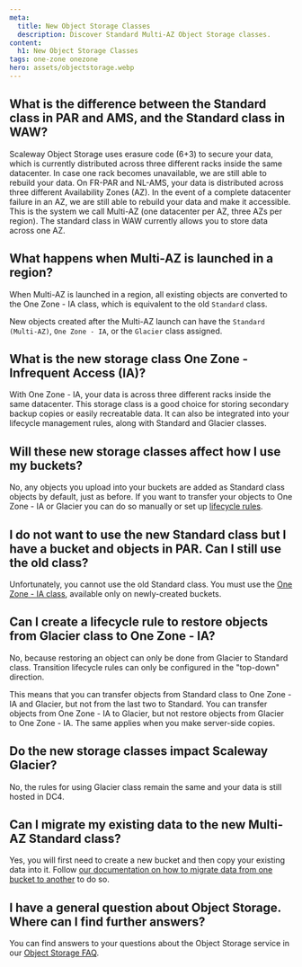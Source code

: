 ```yaml
---
meta:
  title: New Object Storage Classes
  description: Discover Standard Multi-AZ Object Storage classes.
content:
  h1: New Object Storage Classes
tags: one-zone onezone 
hero: assets/objectstorage.webp
---
```


<Concept>

## What is the difference between the Standard class in PAR and AMS, and the Standard class in WAW?
Scaleway Object Storage uses erasure code (6+3) to secure your data, which is currently distributed across three different racks inside the same datacenter. In case one rack becomes unavailable, we are still able to rebuild your data. 
On FR-PAR and NL-AMS, your data is distributed across three different Availability Zones (AZ). In the event of a complete datacenter failure in an AZ, 
we are still able to rebuild your data and make it accessible. This is the system we call Multi-AZ (one datacenter per AZ, three AZs per region).
The standard class in WAW currently allows you to store data across one AZ.

</Concept>

<Concept>

## What happens when Multi-AZ is launched in a region?

When Multi-AZ is launched in a region, all existing objects are converted to the One Zone - IA class, which is equivalent to the old `Standard` class.

New objects created after the Multi-AZ launch can have the `Standard (Multi-AZ)`, `One Zone - IA`, or the `Glacier` class assigned.

</Concept>

<Concept>

## What is the new storage class One Zone - Infrequent Access (IA)?
With One Zone - IA, your data is across three different racks inside the same datacenter. This storage class is a good choice for storing secondary backup copies or easily recreatable data. 
It can also be integrated into your lifecycle management rules, along with Standard and Glacier classes.

</Concept>

<Concept>

## Will these new storage classes affect how I use my buckets?
No, any objects you upload into your buckets are added as Standard class objects by default, just as before. If you want to transfer your objects to One Zone - IA or Glacier you can do so manually or set up [lifecycle rules](/storage/object/api-cli/lifecycle-rules-api/). 

</Concept>

<Concept>

## I do not want to use the new Standard class but I have a bucket and objects in PAR. Can I still use the old class?
Unfortunately, you cannot use the old Standard class. You must use the [One Zone - IA class](/storage/object/concepts/#storage-class), available only on newly-created buckets.

</Concept>

<Concept>

## Can I create a lifecycle rule to restore objects from Glacier class to One Zone - IA?
No, because restoring an object can only be done from Glacier to Standard class. Transition lifecycle rules can only be configured in the "top-down" direction. 

This means that you can transfer objects from Standard class to One Zone - IA and Glacier, but not from the last two to Standard. You can transfer objects from One Zone - IA to Glacier, but not restore objects from Glacier to One Zone - IA. The same applies when you make server-side copies. 

<Lightbox src="scaleway-schema-life-cycle-object-storage.webp" alt="" />

</Concept>

<Concept>

## Do the new storage classes impact Scaleway Glacier?
No, the rules for using Glacier class remain the same and your data is still hosted in DC4.

</Concept>

<Concept>

## Can I migrate my existing data to the new Multi-AZ Standard class?
Yes, you will first need to create a new bucket and then copy your existing data into it. Follow [our documentation on how to migrate data from one bucket to another](/storage/object/api-cli/migrating-buckets) to do so. 

</Concept>

<Concept>

## I have a general question about Object Storage. Where can I find further answers?
You can find answers to your questions about the Object Storage service in our [Object Storage FAQ](/faq/objectstorage/).

</Concept>
